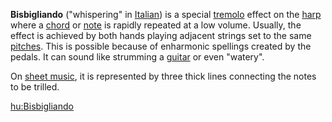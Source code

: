 '''Bisbigliando''' ("whispering" in [[Italian language|Italian]]) is a special [[tremolo]] effect on the [[harp]] where a [[chord (music)|chord]] or [[note]] is rapidly repeated at a low volume. Usually, the effect is achieved by both hands playing adjacent strings set to the same [[pitch (music)|pitch]]es.  This is possible because of enharmonic spellings created by the pedals.
It can sound like strumming a [[guitar]] or even "watery".

On [[sheet music]], it is represented by three thick lines connecting the notes to be trilled.

{{Uncategorized|November 2006}}

[[hu:Bisbigliando]]


{{musical-instrument-stub}}